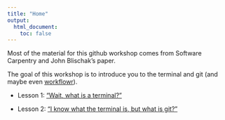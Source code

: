 ```yaml
---
title: "Home"
output:
  html_document:
    toc: false
---
```


Most of the material for this github workshop comes from Software Carpentry and John Blischak's paper.


The goal of this workshop is to introduce you to the terminal and git (and maybe even [workflowr](https://github.com/jdblischak/workflowr)).


* Lesson 1: ["Wait, what is a terminal?"](terminal_intro.html)  
  
  

* Lesson 2: ["I know what the terminal is, but what is git?"](beginner.html)

